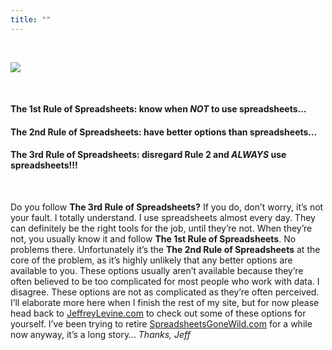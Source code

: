 ```yaml
---
title: ""
---
```


<br>

![](images/Wb.jpg)

<br>

#### **The 1st Rule of Spreadsheets:** know when *NOT* to use spreadsheets...
#### **The 2nd Rule of Spreadsheets:** have better options than spreadsheets...
#### **The 3rd Rule of Spreadsheets:** disregard Rule 2 and *ALWAYS* use spreadsheets!!!

<br>

Do you follow **The 3rd Rule of Spreadsheets?** If you do, don't worry, it's not your fault. I totally understand. I use spreadsheets almost every day. They can definitely be the right tools for the job, until they're not. When they're not, you usually know it and follow **The 1st Rule of Spreadsheets**. No problems there. Unfortunately it's the **The 2nd Rule of Spreadsheets** at the core of the problem, as it's highly unlikely that any better options are available to you. These options usually aren't available because they're often believed to be too complicated for most people who work with data. I disagree. These options are not as complicated as they're often perceived. I'll elaborate more here when I finish the rest of my site, but for now please head back to [JeffreyLevine.com](http://www.jeffreylevine.com) to check out some of these options for yourself. I've been trying to retire [SpreadsheetsGoneWild.com](http://www.spreadsheetsgonewild.com) for a while now anyway, it's a long story...  *Thanks, Jeff*







